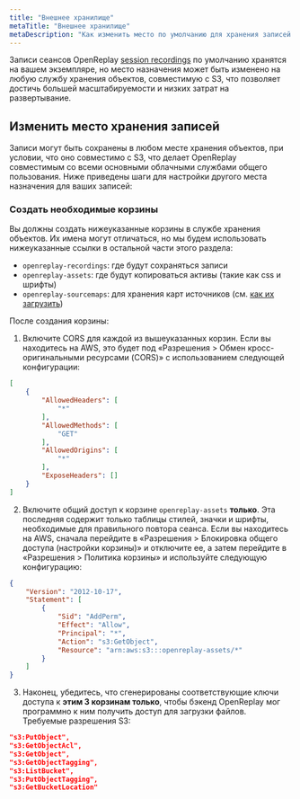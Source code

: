 ```yaml
---
title: "Внешнее хранилище"
metaTitle: "Внешнее хранилище"
metaDescription: "Как изменить место по умолчанию для хранения записей."
---
```


Записи сеансов OpenReplay [session recordings](/configuration/cleanup-storage#recordingstorage) по умолчанию хранятся на вашем экземпляре, но место назначения может быть изменено на любую службу хранения объектов, совместимую с S3, что позволяет достичь большей масштабируемости и низких затрат на развертывание.

## Изменить место хранения записей

Записи могут быть сохранены в любом месте хранения объектов, при условии, что оно совместимо с S3, что делает OpenReplay совместимым со всеми основными облачными службами общего пользования. Ниже приведены шаги для настройки другого места назначения для ваших записей:

### Создать необходимые корзины

Вы должны создать нижеуказанные корзины в службе хранения объектов. Их имена могут отличаться, но мы будем использовать нижеуказанные ссылки в остальной части этого раздела:
- `openreplay-recordings`: где будут сохраняться записи
- `openreplay-assets`: где будут копироваться активы (такие как css и шрифты)
- `openreplay-sourcemaps`: для хранения карт источников (см. [как их загрузить](/installation/upload-sourcemaps))

После создания корзины:

1. Включите CORS для каждой из вышеуказанных корзин. Если вы находитесь на AWS, это будет под «Разрешения > Обмен кросс-оригинальными ресурсами (CORS)» с использованием следующей конфигурации:


```json
[
    {
        "AllowedHeaders": [
            "*"
        ],
        "AllowedMethods": [
            "GET"
        ],
        "AllowedOrigins": [
            "*"
        ],
        "ExposeHeaders": []
    }
]
```


2. Включите общий доступ к корзине `openreplay-assets` **только**. Эта последняя содержит только таблицы стилей, значки и шрифты, необходимые для правильного повтора сеанса. Если вы находитесь на AWS, сначала перейдите в «Разрешения > Блокировка общего доступа (настройки корзины)» и отключите ее, а затем перейдите в «Разрешения > Политика корзины» и используйте следующую конфигурацию:


```json
{
    "Version": "2012-10-17",
    "Statement": [
        {
            "Sid": "AddPerm",
            "Effect": "Allow",
            "Principal": "*",
            "Action": "s3:GetObject",
            "Resource": "arn:aws:s3:::openreplay-assets/*"
        }
    ]
}
```


3. Наконец, убедитесь, что сгенерированы соответствующие ключи доступа к **этим 3 корзинам только**, чтобы бэкенд OpenReplay мог программно к ним получить доступ для загрузки файлов. Требуемые разрешения S3:


```json
"s3:PutObject",
"s3:GetObjectAcl",
"s3:GetObject",
"s3:GetObjectTagging",
"s3:ListBucket",
"s3:PutObjectTagging",
"s3:GetBucketLocation"
```

